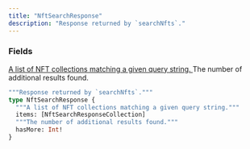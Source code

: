```yaml
---
title: "NftSearchResponse"
description: "Response returned by `searchNfts`."
---
```


### Fields

<a href="/api-reference/types/nftsearchresponsecollection">
  <ResponseField name="items" type="[NftSearchResponseCollection]">
    A list of NFT collections matching a given query string.
  </ResponseField>
</a>

<ResponseField name="hasMore" type="Int!" required>
  The number of additional results found.
</ResponseField>


```graphql NftSearchResponse
"""Response returned by `searchNfts`."""
type NftSearchResponse {
  """A list of NFT collections matching a given query string."""
  items: [NftSearchResponseCollection]
  """The number of additional results found."""
  hasMore: Int!
}
```
